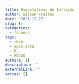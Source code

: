 ```yaml
---
title: Expectativas de Inflação
author: Wilson Freitas
date: '2021-12-27'
slug: []
categories:
  - finance
tags:
  - rbcb
  - open data
  - R
  - FOCUS
authors: []
description: ''
externalLink: ''
series: []
---
```

